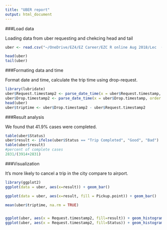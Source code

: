 ```yaml
---
title: "UBER report"
output: html_document
---
```


###Load data

Loading data from uber requesting and chekcing head and tail

```r

uber <- read.csv("~/OneDrive/EZ4/EZ Career/EZC R online Aug 2018/Lec  (8)/uber/Uber Request Data.csv")

head(uber)
tail(uber)

```

###Formating data and time

Format date and time, calculate the trip time using drop-request. 

```r
library(lubridate)
uber$Request.timestamp2 <- parse_date_time(x = uber$Request.timestamp, order = c("%d/%m/%Y H:M", "%d-%m-%Y H:M:S"))
uber$Drop.timestamp2 <- parse_date_time(x = uber$Drop.timestamp, order = c("%d/%m/%Y H:M", "%d-%m-%Y H:M:S"))
head(uber)
uber$triptime <- uber$Drop.timestamp2 - uber$Request.timestamp2
```


###Result analysis

We found that 41.9% cases were completed. 

```r
table(uber$Status)
uber$result <- ifelse(uber$Status == "Trip Completed", "Good", "Bad")
table(uber$result)
#percent of complete cases
2831/(3914+2831)

```


###Visualization

It's more likely to cancel a trip in the city compare to airport. 

```r
library(ggplot2)
ggplot(data = uber, aes(x=result)) + geom_bar()

ggplot(data = uber, aes(x=result, fill = Pickup.point)) + geom_bar()

mean(uber$triptime, na.rm = TRUE)


ggplot(uber, aes(x = Request.timestamp2, fill=result)) + geom_histogram()
ggplot(uber, aes(x = Request.timestamp2, fill=Status)) + geom_histogram() + facet_wrap(~Pickup.point)

```
